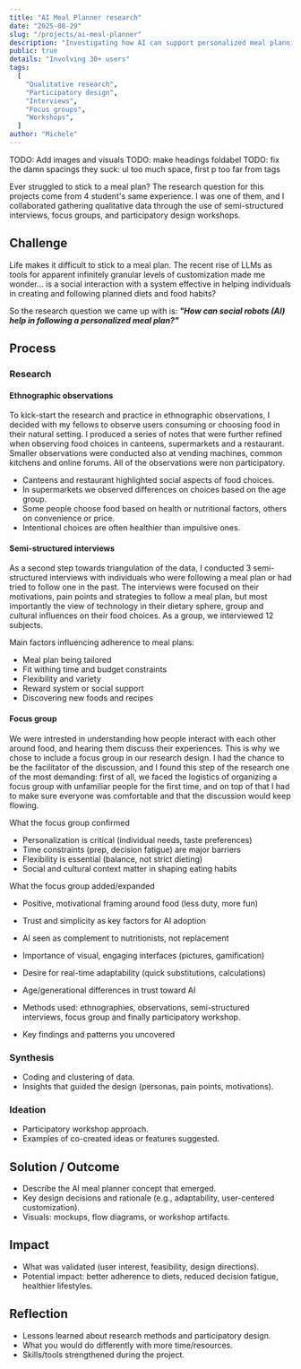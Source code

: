 ```yaml
---
title: "AI Meal Planner research"
date: "2025-08-29"
slug: "/projects/ai-meal-planner"
description: "Investigating how AI can support personalized meal planning through ethnographies, interviews, focus groups, and participatory workshops."
public: true
details: "Involving 30+ users"
tags:
  [
    "Qualitative research",
    "Participatory design",
    "Interviews",
    "Focus groups",
    "Workshops",
  ]
author: "Michele"
---
```


TODO: Add images and visuals
TODO: make headings foldabel
TODO: fix the damn spacings they suck: ul too much space, first p too far from tags

Ever struggled to stick to a meal plan? The research question for this projects come from 4 student's same experience. I was one of them, and I collaborated gathering qualitative data through the use of semi-structured interviews, focus groups, and participatory design workshops.

## Challenge

Life makes it difficult to stick to a meal plan. The recent rise of LLMs as tools for apparent infinitely granular levels of customization made me wonder... is a social interaction with a system effective in helping individuals in creating and following planned diets and food habits?

So the research question we came up with is: **_"How can social robots (AI) help in following a personalized meal plan?"_**

## Process

### Research

#### Ethnographic observations

To kick-start the research and practice in ethnographic observations, I decided with my fellows to observe users consuming or choosing food in their natural setting. I produced a series of notes that were further refined when observing food choices in canteens, supermarkets and a restaurant. Smaller observations were conducted also at vending machines, common kitchens and online forums. All of the observations were non participatory.

- Canteens and restaurant highlighted social aspects of food choices.
- In supermarkets we observed differences on choices based on the age group.
- Some people choose food based on health or nutritional factors, others on convenience or price.
- Intentional choices are often healthier than impulsive ones.

#### Semi-structured interviews

As a second step towards triangulation of the data, I conducted 3 semi-structured interviews with individuals who were following a meal plan or had tried to follow one in the past. The interviews were focused on their motivations, pain points and strategies to follow a meal plan, but most importantly the view of technology in their dietary sphere, group and cultural influences on their food choices. As a group, we interviewed 12 subjects.

Main factors influencing adherence to meal plans:

- Meal plan being tailored
- Fit withing time and budget constraints
- Flexibility and variety
- Reward system or social support
- Discovering new foods and recipes

#### Focus group

We were intrested in understanding how people interact with each other around food, and hearing them discuss their experiences. This is why we chose to include a focus group in our research design. I had the chance to be the facilitator of the discussion, and I found this step of the research one of the most demanding: first of all, we faced the logistics of organizing a focus group with unfamiliar people for the first time, and on top of that I had to make sure everyone was comfortable and that the discussion would keep flowing.

What the focus group confirmed

- Personalization is critical (individual needs, taste preferences)
- Time constraints (prep, decision fatigue) are major barriers
- Flexibility is essential (balance, not strict dieting)
- Social and cultural context matter in shaping eating habits

What the focus group added/expanded

- Positive, motivational framing around food (less duty, more fun)
- Trust and simplicity as key factors for AI adoption
- AI seen as complement to nutritionists, not replacement
- Importance of visual, engaging interfaces (pictures, gamification)
- Desire for real-time adaptability (quick substitutions, calculations)
- Age/generational differences in trust toward AI

- Methods used: ethnographies, observations, semi-structured interviews, focus group and finally participatory workshop.
- Key findings and patterns you uncovered

### Synthesis

- Coding and clustering of data.
- Insights that guided the design (personas, pain points, motivations).

### Ideation

- Participatory workshop approach.
- Examples of co-created ideas or features suggested.

## Solution / Outcome

- Describe the AI meal planner concept that emerged.
- Key design decisions and rationale (e.g., adaptability, user-centered customization).
- Visuals: mockups, flow diagrams, or workshop artifacts.

## Impact

- What was validated (user interest, feasibility, design directions).
- Potential impact: better adherence to diets, reduced decision fatigue, healthier lifestyles.

## Reflection

- Lessons learned about research methods and participatory design.
- What you would do differently with more time/resources.
- Skills/tools strengthened during the project.
